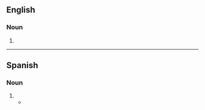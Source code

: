 ==English==

===Noun===
{{head|en|noun plural form}}

# {{plural of|smoothie|lang=en}}

----

==Spanish==

===Noun===
{{head|es|noun form}}

# {{plural of|smoothie|lang=es}}
#* {{quote-journal|date=September 20, 2018|author=|title=Cómo hacer Smoothies Verdes|work=Mis Smoothies|url=https://www.missmoothies.com/
|passage=Los smoothies son una bebida natural, muy saludable y están cargados de nutrientes }}